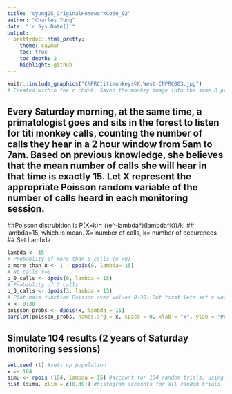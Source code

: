 ```yaml
---
title: "cyung25_OriginalHomeworkCode_02"
author: "Charles Yung"
date: "`r Sys.Date()`"
output: 
  prettydoc::html_pretty:
    theme: cayman
    toc: true
    toc_depth: 2
    highlight: github
---
```

```r
knitr::include_graphics("CNPRCtitimonkeys©K.West-CNPRC003.jpg")
# Created within the r chunk. Saved the monkey image into the same R project folder as the markdown document. 
```
## Every Saturday morning, at the same time, a primatologist goes and sits in the forest to listen for titi monkey calls, counting the number of calls they hear in a 2 hour window from 5am to 7am. Based on previous knowledge, she believes that the mean number of calls she will hear in that time is exactly 15. Let X represent the appropriate Poisson random variable of the number of calls heard in each monitoring session.
##Poisson distrubition is P(X=k)= ((e^-lambda*)(lambda^k))/k!
## lambda=15, which is mean. X= number of calls, k= number of occurences
## Set Lambda
```r
lambda <- 15
# Probablity of more than 8 calls (x >8)
p_more_than_8 <- 1 - ppois(8, lambda= 15)
# No calls x=0
p_0_calls <- dpois(0, lambda = 15)
# Probablity of 3 calls
p_3_calls <- dpois(3, lambda = 15)
# Plot mass function Poisson over values 0-30. But first lets set x value range and establish that we are using Poisson distribution. After that we will plot our barplot function. 
x <- 0:30
poisson_probs <- dpois(x, lambda = 15)
barplot(poisson_probs, names.arg = x, space = 0, xlab = "x", ylab = "Pr (X = x)", main = "Poisson Probability Mass Function (lambda = 15)")
```
## Simulate 104 results (2 years of Saturday monitoring sessions)
```r
set.seed (1) #sets up population
x <- 104
simu <- rpois (104, lambda = 15) #account for 104 random trials, using rpois command. putting this entire equation as a simulation ensures less syntax errors. 
hist (simu, xlim = c(0,30)) #histogram accounts for all random trials, limits of x are also set. 
```